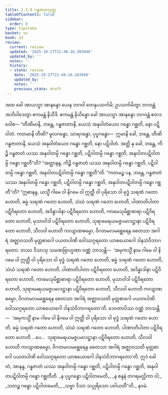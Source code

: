 ```yaml
---
title: 2.3.9 ဂန္ဓဇာတသုတ္တ
tableOfContents: false
sidebar:
  order: 9
type: tipitaka
basket: su
book: a3
review:
  current: review
  updated: '2025-10-27T21:48:16.203940'
  updated_by: ''
  notes: ''
  history:
  - state: review
    date: '2025-10-27T21:48:16.203940'
    updated_by: ''
    notes: ''
    previous_state: draft
---
```



<ReviewStatus review={frontmatter.review} showDetails={true} />

<HypothesisAnnotation frontmatter={frontmatter} />

<DynamicBreadcrumb />

<Division number="80" book="a3" e="ch" v="15" p="226">

<Paragraph number="704" book="a3">
အထ ခေါ အာယသ္မာ အာနန္ဒော ယေန ဘဂဝါ တေနုပသင်္ကမိ; ဥပသင်္ကမိတွာ ဘဂဝန္တံ အဘိဝါဒေတွာ ဧကမန္တံ နိသီဒိ. ဧကမန္တံ နိသိန္နော ခေါ အာယသ္မာ အာနန္ဒော ဘဂဝန္တံ ဧတဒဝေါစ—
</Paragraph>

<Paragraph number="705" book="a3">
“တီဏိမာနိ, ဘန္တေ, ဂန္ဓဇာတာနိ, ယေသံ အနုဝါတံယေဝ ဂန္ဓော ဂစ္ဆတိ, နော ပဋိဝါတံ. ကတမာနိ တီဏိ? မူလဂန္ဓော, သာရဂန္ဓော, ပုပ္ဖဂန္ဓော—  ဣမာနိ ခေါ, ဘန္တေ, တီဏိ ဂန္ဓဇာတာနိ, ယေသံ အနုဝါတံယေဝ ဂန္ဓော ဂစ္ဆတိ, နော ပဋိဝါတံ. အတ္ထိ နု ခေါ, ဘန္တေ, ကိဉ္စိ ဂန္ဓဇာတံ ယဿ အနုဝါတမ္ပိ ဂန္ဓော ဂစ္ဆတိ, ပဋိဝါတမ္ပိ ဂန္ဓော ဂစ္ဆတိ, အနုဝါတပဋိဝါတမ္ပိ ဂန္ဓော ဂစ္ဆတီ”တိ?
</Paragraph>

<Paragraph number="706" book="a3">
“အတ္ထာနန္ဒ, ကိဉ္စိ ဂန္ဓဇာတံ ယဿ အနုဝါတမ္ပိ ဂန္ဓော ဂစ္ဆတိ, ပဋိဝါတမ္ပိ ဂန္ဓော ဂစ္ဆတိ, အနုဝါတပဋိဝါတမ္ပိ ဂန္ဓော ဂစ္ဆတီ”တိ. “ကတမဉ္စ ပန, ဘန္တေ, ဂန္ဓဇာတံ ယဿ အနုဝါတမ္ပိ ဂန္ဓော ဂစ္ဆတိ, ပဋိဝါတမ္ပိ ဂန္ဓော ဂစ္ဆတိ, အနုဝါတပဋိဝါတမ္ပိ ဂန္ဓော ဂစ္ဆတီ”တိ?
</Paragraph>

<Paragraph number="707" book="a3">
“ဣဓာနန္ဒ, ယသ္မိံ ဂါမေ ဝါ နိဂမေ ဝါ ဣတ္ထီ ဝါ ပုရိသော ဝါ ဗုဒ္ဓံ သရဏံ ဂတော ဟောတိ, ဓမ္မံ သရဏံ ဂတော ဟောတိ, သံဃံ သရဏံ ဂတော ဟောတိ, ပါဏာတိပါတာ ပဋိဝိရတော ဟောတိ, အဒိန္နာဒါနာ ပဋိဝိရတော ဟောတိ, ကာမေသုမိစ္ဆာစာရာ ပဋိဝိရတော ဟောတိ, မုသာဝါဒါ ပဋိဝိရတော ဟောတိ, သုရာမေရယမဇ္ဇပမာဒဋ္ဌာနာ ပဋိဝိရတော ဟောတိ, သီလဝါ ဟောတိ ကလျာဏဓမ္မော, ဝိဂတမလမစ္ဆေရေန စေတသာ အဂါရံ အဇ္ဈာဝသတိ မုတ္တစာဂေါ ပယတပါဏိ ဝေါဿဂ္ဂရတော ယာစယောဂေါ ဒါနသံဝိဘာဂရတော.
</Paragraph>

<Paragraph number="708" book="a3">
တဿ ဒိသာသု သမဏဗြာဟ္မဏာ ဝဏ္ဏံ ဘာသန္တိ—  ‘အမုကသ္မိံ နာမ ဂါမေ ဝါ နိဂမေ ဝါ ဣတ္ထီ ဝါ ပုရိသော ဝါ ဗုဒ္ဓံ သရဏံ ဂတော ဟောတိ, ဓမ္မံ သရဏံ ဂတော ဟောတိ, သံဃံ သရဏံ ဂတော ဟောတိ, ပါဏာတိပါတာ ပဋိဝိရတော ဟောတိ, အဒိန္နာဒါနာ ပဋိဝိရတော ဟောတိ, ကာမေသုမိစ္ဆာစာရာ ပဋိဝိရတော ဟောတိ, မုသာဝါဒါ ပဋိဝိရတော ဟောတိ, သုရာမေရယမဇ္ဇပမာဒဋ္ဌာနာ ပဋိဝိရတော ဟောတိ, သီလဝါ ဟောတိ ကလျာဏဓမ္မော, ဝိဂတမလမစ္ဆေရေန စေတသာ အဂါရံ အဇ္ဈာဝသတိ မုတ္တစာဂေါ ပယတပါဏိ ဝေါဿဂ္ဂရတော ယာစယောဂေါ ဒါနသံဝိဘာဂရတော’တိ.
</Paragraph>

<Paragraph number="709" book="a3">
ဒေဝတာပိဿ ဝဏ္ဏံ ဘာသန္တိ—  ‘အမုကသ္မိံ နာမ ဂါမေ ဝါ နိဂမေ ဝါ ဣတ္ထီ ဝါ ပုရိသော ဝါ ဗုဒ္ဓံ သရဏံ ဂတော ဟောတိ, ဓမ္မံ သရဏံ ဂတော ဟောတိ, သံဃံ သရဏံ ဂတော ဟောတိ, ပါဏာတိပါတာ ပဋိဝိရတော ဟောတိ …ပေ…  သုရာမေရယမဇ္ဇပမာဒဋ္ဌာနာ ပဋိဝိရတော ဟောတိ, သီလဝါ ဟောတိ ကလျာဏဓမ္မော, ဝိဂတမလမစ္ဆေရေန စေတသာ အဂါရံ အဇ္ဈာဝသတိ မုတ္တစာဂေါ ပယတပါဏိ ဝေါဿဂ္ဂရတော ယာစယောဂေါ ဒါနသံဝိဘာဂရတော’တိ. ဣဒံ ခေါ တံ, အာနန္ဒ, ဂန္ဓဇာတံ ယဿ အနုဝါတမ္ပိ ဂန္ဓော ဂစ္ဆတိ, ပဋိဝါတမ္ပိ ဂန္ဓော ဂစ္ဆတိ, အနုဝါတပဋိဝါတမ္ပိ ဂန္ဓော ဂစ္ဆတီတိ.
</Paragraph>

<Paragraph number="710" type="verses" book="a3">
_န ပုပ္ဖဂန္ဓော ပဋိဝါတမေတိ,_  
_န စန္ဒနံ တဂရမလ္လိကာ ဝါ;_  
_သတဉ္စ ဂန္ဓော ပဋိဝါတမေတိ,_  
_သဗ္ဗာ ဒိသာ သပ္ပုရိသော ပဝါယတီ”တိ._  


</Paragraph>
</Division>

<Paragraph number="711" type="center" book="a3">
နဝမံ.
</Paragraph>